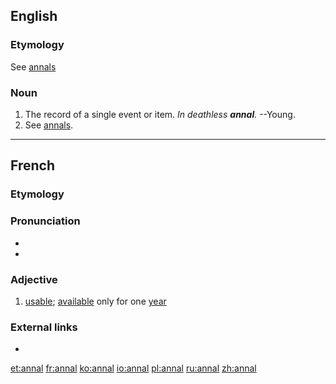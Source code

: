 ==English==

===Etymology===
See [[annals]]
===Noun===
{{en-noun}}
# The record of a single event or item. ''In deathless '''annal'''.'' --Young.
# See [[annals]].

----

==French==

===Etymology===
{{etyl|la|fr}} {{m|la|annus||year}}

===Pronunciation===
* {{IPA|/anal/|lang=fr}}
* {{homophones|lang=fr|anal|anale|anales|annale|annales}}

===Adjective===
{{fr-adj|mp=annaux}}

# {{context|legal|lang=fr}} [[usable]]; [[available]] only for one [[year]]

===External links===
* {{R:TLFi}}

[[et:annal]]
[[fr:annal]]
[[ko:annal]]
[[io:annal]]
[[pl:annal]]
[[ru:annal]]
[[zh:annal]]